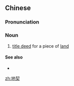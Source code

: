 ==Chinese==
{{zh-forms}}

===Pronunciation===
{{zh-pron
|m=dìqì
|c=dei6 kai3
|cat=n
}}

===Noun===
{{zh-noun}}

# [[title deed]] for a piece of [[land]]

====See also====
* {{zh-l|房契}}

[[zh:地契]]